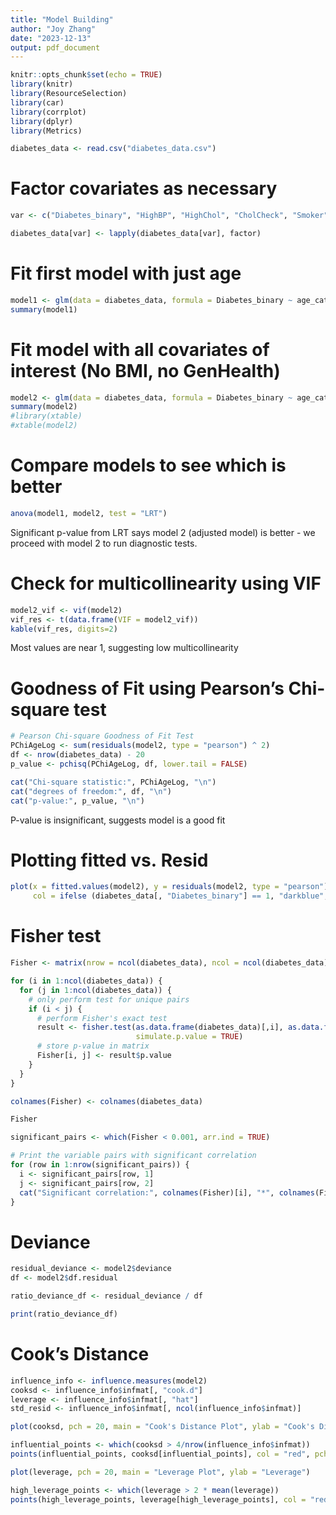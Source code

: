```yaml
---
title: "Model Building"
author: "Joy Zhang"
date: "2023-12-13"
output: pdf_document
---
```


```r
knitr::opts_chunk$set(echo = TRUE)
library(knitr)
library(ResourceSelection)
library(car)
library(corrplot)
library(dplyr)
library(Metrics)

diabetes_data <- read.csv("diabetes_data.csv")
```

# Factor covariates as necessary
```r
var <- c("Diabetes_binary", "HighBP", "HighChol", "CholCheck", "Smoker", "Stroke", "HeartDiseaseorAttack","PhysActivity","Fruits","Veggies","HvyAlcoholConsump","AnyHealthcare","NoDocbcCost","DiffWalk","Sex","age_cat","income_cat","edu_cat","PhysHlth_cat","MentHlth_cat")

diabetes_data[var] <- lapply(diabetes_data[var], factor)
```

# Fit first model with just age
```r
model1 <- glm(data = diabetes_data, formula = Diabetes_binary ~ age_cat, family = binomial("logit"))
summary(model1)
```

# Fit model with all covariates of interest (No BMI, no GenHealth)
```r
model2 <- glm(data = diabetes_data, formula = Diabetes_binary ~ age_cat + HighBP + HighChol + CholCheck + Smoker + Stroke + HeartDiseaseorAttack + PhysActivity + Fruits + Veggies + HvyAlcoholConsump + AnyHealthcare + NoDocbcCost + DiffWalk + Sex + income_cat + edu_cat + PhysHlth_cat + MentHlth_cat, family = binomial("logit"))
summary(model2)
#library(xtable)
#xtable(model2)
```

# Compare models to see which is better
```r
anova(model1, model2, test = "LRT")
```
Significant p-value from LRT says model 2 (adjusted model) is better - we proceed with model 2 to run diagnostic tests. 

# Check for multicollinearity using VIF
```r
model2_vif <- vif(model2)
vif_res <- t(data.frame(VIF = model2_vif))
kable(vif_res, digits=2)
```
Most values are near 1, suggesting low multicollinearity

# Goodness of Fit using Pearson's Chi-square test
```r
# Pearson Chi-square Goodness of Fit Test
PChiAgeLog <- sum(residuals(model2, type = "pearson") ^ 2)
df <- nrow(diabetes_data) - 20
p_value <- pchisq(PChiAgeLog, df, lower.tail = FALSE)

cat("Chi-square statistic:", PChiAgeLog, "\n")
cat("degrees of freedom:", df, "\n")
cat("p-value:", p_value, "\n")
```
P-value is insignificant, suggests model is a good fit

# Plotting fitted vs. Resid
```r
plot(x = fitted.values(model2), y = residuals(model2, type = "pearson"),
     col = ifelse (diabetes_data[, "Diabetes_binary"] == 1, "darkblue", "chartreuse4"))
```

# Fisher test
```r
Fisher <- matrix(nrow = ncol(diabetes_data), ncol = ncol(diabetes_data))

for (i in 1:ncol(diabetes_data)) {
  for (j in 1:ncol(diabetes_data)) {
    # only perform test for unique pairs
    if (i < j) {
      # perform Fisher's exact test
      result <- fisher.test(as.data.frame(diabetes_data)[,i], as.data.frame(diabetes_data)[,j],
                            simulate.p.value = TRUE)
      # store p-value in matrix
      Fisher[i, j] <- result$p.value
    }
  }
}

colnames(Fisher) <- colnames(diabetes_data)

Fisher 

significant_pairs <- which(Fisher < 0.001, arr.ind = TRUE)

# Print the variable pairs with significant correlation
for (row in 1:nrow(significant_pairs)) {
  i <- significant_pairs[row, 1]
  j <- significant_pairs[row, 2]
  cat("Significant correlation:", colnames(Fisher)[i], "*", colnames(Fisher)[j], "\n")
}
```

# Deviance
```r
residual_deviance <- model2$deviance
df <- model2$df.residual

ratio_deviance_df <- residual_deviance / df

print(ratio_deviance_df)
```

# Cook's Distance
```r
influence_info <- influence.measures(model2)
cooksd <- influence_info$infmat[, "cook.d"]
leverage <- influence_info$infmat[, "hat"]
std_resid <- influence_info$infmat[, ncol(influence_info$infmat)]

plot(cooksd, pch = 20, main = "Cook's Distance Plot", ylab = "Cook's Distance")

influential_points <- which(cooksd > 4/nrow(influence_info$infmat))
points(influential_points, cooksd[influential_points], col = "red", pch = 20)

plot(leverage, pch = 20, main = "Leverage Plot", ylab = "Leverage")

high_leverage_points <- which(leverage > 2 * mean(leverage))
points(high_leverage_points, leverage[high_leverage_points], col = "red", pch = 20)
```

